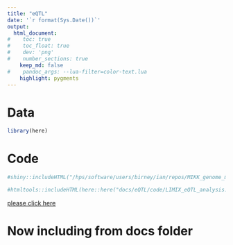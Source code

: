 ```yaml
---
title: "eQTL"
date: '`r format(Sys.Date())`'
output:
  html_document:
#    toc: true
#    toc_float: true
#    dev: 'png'
#    number_sections: true
    keep_md: false
#    pandoc_args: --lua-filter=color-text.lua
    highlight: pygments 
---
```



# Data

```r
library(here)
```

# Code

```r
#shiny::includeHTML("/hps/software/users/birney/ian/repos/MIKK_genome_main_paper/docs/eQTL/code/LIMIX_eQTL_analysis.html")
```

```r
#htmltools::includeHTML(here::here("docs/eQTL/code/LIMIX_eQTL_analysis.html"))
```

[please click here](/hps/software/users/birney/ian/repos/MIKK_genome_main_paper/docs/eQTL/code/LIMIX_eQTL_analysis.html)

# Now including from docs folder

